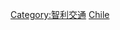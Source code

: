 {{catmore}}
{{Commonscat|Rail transport in Chile}}

[[Category:智利交通|Category:智利交通]]
[[Category:南美洲各國鐵路|Chile]]